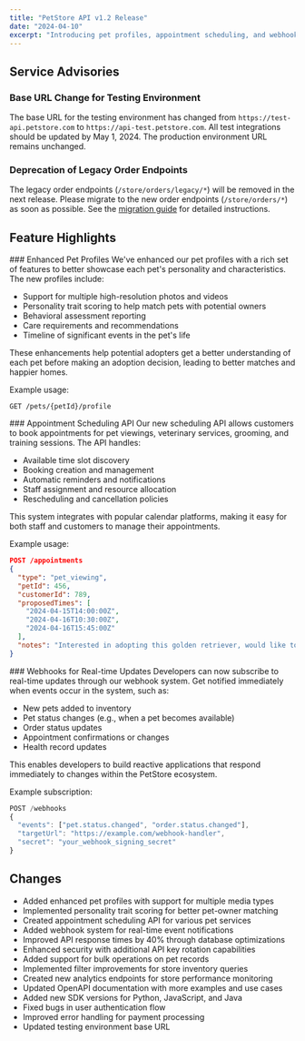 ```yaml
---
title: "PetStore API v1.2 Release"
date: "2024-04-10"
excerpt: "Introducing pet profiles, appointment scheduling, and webhook notifications with improved API performance and security enhancements."
---
```


## Service Advisories

### Base URL Change for Testing Environment
The base URL for the testing environment has changed from `https://test-api.petstore.com` to `https://api-test.petstore.com`. All test integrations should be updated by May 1, 2024. The production environment URL remains unchanged.

### Deprecation of Legacy Order Endpoints
The legacy order endpoints (`/store/orders/legacy/*`) will be removed in the next release. Please migrate to the new order endpoints (`/store/orders/*`) as soon as possible. See the [migration guide](/docs/store/order-migration) for detailed instructions.

## Feature Highlights

<Card>
### Enhanced Pet Profiles
We've enhanced our pet profiles with a rich set of features to better showcase each pet's personality and characteristics. The new profiles include:

- Support for multiple high-resolution photos and videos
- Personality trait scoring to help match pets with potential owners
- Behavioral assessment reporting
- Care requirements and recommendations
- Timeline of significant events in the pet's life

These enhancements help potential adopters get a better understanding of each pet before making an adoption decision, leading to better matches and happier homes.

Example usage:
```http
GET /pets/{petId}/profile
```
</Card>

<Card>
### Appointment Scheduling API
Our new scheduling API allows customers to book appointments for pet viewings, veterinary services, grooming, and training sessions. The API handles:

- Available time slot discovery
- Booking creation and management
- Automatic reminders and notifications
- Staff assignment and resource allocation
- Rescheduling and cancellation policies

This system integrates with popular calendar platforms, making it easy for both staff and customers to manage their appointments.

Example usage:
```json
POST /appointments
{
  "type": "pet_viewing",
  "petId": 456,
  "customerId": 789,
  "proposedTimes": [
    "2024-04-15T14:00:00Z",
    "2024-04-16T10:30:00Z",
    "2024-04-16T15:45:00Z"
  ],
  "notes": "Interested in adopting this golden retriever, would like to bring my children to meet the dog"
}
```
</Card>

<Card>
### Webhooks for Real-time Updates
Developers can now subscribe to real-time updates through our webhook system. Get notified immediately when events occur in the system, such as:

- New pets added to inventory
- Pet status changes (e.g., when a pet becomes available)
- Order status updates
- Appointment confirmations or changes
- Health record updates

This enables developers to build reactive applications that respond immediately to changes within the PetStore ecosystem.

Example subscription:
```javascript
POST /webhooks
{
  "events": ["pet.status.changed", "order.status.changed"],
  "targetUrl": "https://example.com/webhook-handler",
  "secret": "your_webhook_signing_secret"
}
```
</Card>

## Changes

- Added enhanced pet profiles with support for multiple media types
- Implemented personality trait scoring for better pet-owner matching
- Created appointment scheduling API for various pet services
- Added webhook system for real-time event notifications
- Improved API response times by 40% through database optimizations
- Enhanced security with additional API key rotation capabilities
- Added support for bulk operations on pet records
- Implemented filter improvements for store inventory queries
- Created new analytics endpoints for store performance monitoring
- Updated OpenAPI documentation with more examples and use cases
- Added new SDK versions for Python, JavaScript, and Java
- Fixed bugs in user authentication flow
- Improved error handling for payment processing
- Updated testing environment base URL 